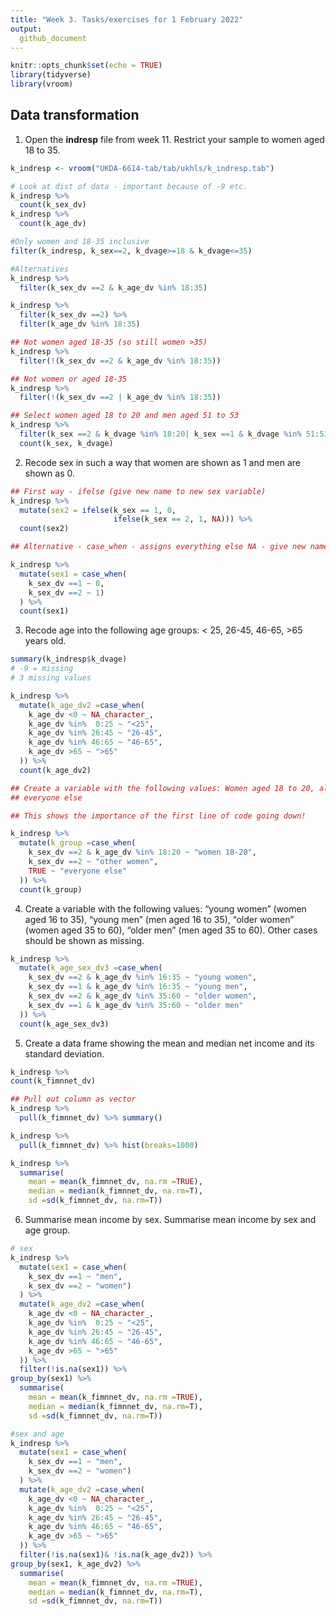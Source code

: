 ```yaml
---
title: "Week 3. Tasks/exercises for 1 February 2022"
output:
  github_document
---
```


```r
knitr::opts_chunk$set(echo = TRUE)
library(tidyverse)
library(vroom)
```

## Data transformation

1. Open the **indresp** file from week 11. Restrict your sample to women aged 18 to 35.

```r
k_indresp <- vroom("UKDA-6614-tab/tab/ukhls/k_indresp.tab")

# Look at dist of data - important because of -9 etc.
k_indresp %>% 
  count(k_sex_dv)
k_indresp %>% 
  count(k_age_dv)

#Only women and 18-35 inclusive
filter(k_indresp, k_sex==2, k_dvage>=18 & k_dvage<=35)

#Alternatives
k_indresp %>%
  filter(k_sex_dv ==2 & k_age_dv %in% 18:35)

k_indresp %>%
  filter(k_sex_dv ==2) %>%
  filter(k_age_dv %in% 18:35)

## Not women aged 18-35 (so still women >35)
k_indresp %>%
  filter(!(k_sex_dv ==2 & k_age_dv %in% 18:35))

## Not women or aged 18-35
k_indresp %>%
  filter(!(k_sex_dv ==2 | k_age_dv %in% 18:35))

## Select women aged 18 to 20 and men aged 51 to 53
k_indresp %>%
  filter(k_sex ==2 & k_dvage %in% 18:20| k_sex ==1 & k_dvage %in% 51:53) %>%
  count(k_sex, k_dvage)

```

2. Recode sex in such a way that women are shown as 1 and men are shown as 0.

```r

## First way - ifelse (give new name to new sex variable)
k_indresp %>%
  mutate(sex2 = ifelse(k_sex == 1, 0,
                       ifelse(k_sex == 2, 1, NA))) %>%
  count(sex2)

## Alternative - case_when - assigns everything else NA - give new name to new sex variable

k_indresp %>%
  mutate(sex1 = case_when(
    k_sex_dv ==1 ~ 0,
    k_sex_dv ==2 ~ 1)
  ) %>%
  count(sex1)
```

3. Recode age into the following age groups:  < 25, 26-45, 46-65, >65 years old.

```r
summary(k_indresp$k_dvage)
# -9 = missing
# 3 missing values

k_indresp %>%
  mutate(k_age_dv2 =case_when(
    k_age_dv <0 ~ NA_character_,
    k_age_dv %in%  0:25 ~ "<25",
    k_age_dv %in% 26:45 ~ "26-45",
    k_age_dv %in% 46:65 ~ "46-65",
    k_age_dv >65 ~ ">65"
  )) %>% 
  count(k_age_dv2)

## Create a variable with the following values: Women aged 18 to 20, all other women,
## everyone else

## This shows the importance of the first line of code going down!

k_indresp %>%
  mutate(k_group =case_when(
    k_sex_dv ==2 & k_age_dv %in% 18:20 ~ "women 18-20",
    k_sex_dv ==2 ~ "other women",
    TRUE ~ "everyone else"
  )) %>%
  count(k_group)


```

4. Create a variable with the following values: "young women" (women aged 16 to 35), "young men" (men aged 16 to 35),
"older women" (women aged 35 to 60), "older men" (men aged 35 to 60). Other cases should be shown as missing. 

```r
k_indresp %>%
  mutate(k_age_sex_dv3 =case_when(
    k_sex_dv ==2 & k_age_dv %in% 16:35 ~ "young women",
    k_sex_dv ==1 & k_age_dv %in% 16:35 ~ "young men",
    k_sex_dv ==2 & k_age_dv %in% 35:60 ~ "older women",
    k_sex_dv ==1 & k_age_dv %in% 35:60 ~ "older men"
  )) %>%
  count(k_age_sex_dv3)

```

5. Create a data frame showing the mean and median net income and its standard deviation.

```r
k_indresp %>%
count(k_fimnnet_dv)

## Pull out column as vector
k_indresp %>%
  pull(k_fimnnet_dv) %>% summary()

k_indresp %>%
  pull(k_fimnnet_dv) %>% hist(breaks=1000)

k_indresp %>%
  summarise(
    mean = mean(k_fimnnet_dv, na.rm =TRUE),
    median = median(k_fimnnet_dv, na.rm=T),
    sd =sd(k_fimnnet_dv, na.rm=T))

```

6. Summarise mean income by sex. Summarise mean income by sex and age group.


```r

# sex
k_indresp %>%
  mutate(sex1 = case_when(
    k_sex_dv ==1 ~ "men",
    k_sex_dv ==2 ~ "women")
  ) %>%
  mutate(k_age_dv2 =case_when(
    k_age_dv <0 ~ NA_character_,
    k_age_dv %in%  0:25 ~ "<25",
    k_age_dv %in% 26:45 ~ "26-45",
    k_age_dv %in% 46:65 ~ "46-65",
    k_age_dv >65 ~ ">65"
  )) %>% 
  filter(!is.na(sex1)) %>%
group_by(sex1) %>%
  summarise(
    mean = mean(k_fimnnet_dv, na.rm =TRUE),
    median = median(k_fimnnet_dv, na.rm=T),
    sd =sd(k_fimnnet_dv, na.rm=T))

#sex and age
k_indresp %>%
  mutate(sex1 = case_when(
    k_sex_dv ==1 ~ "men",
    k_sex_dv ==2 ~ "women")
  ) %>%
  mutate(k_age_dv2 =case_when(
    k_age_dv <0 ~ NA_character_,
    k_age_dv %in%  0:25 ~ "<25",
    k_age_dv %in% 26:45 ~ "26-45",
    k_age_dv %in% 46:65 ~ "46-65",
    k_age_dv >65 ~ ">65"
  )) %>% 
  filter(!is.na(sex1)& !is.na(k_age_dv2)) %>%
group_by(sex1, k_age_dv2) %>%
  summarise(
    mean = mean(k_fimnnet_dv, na.rm =TRUE),
    median = median(k_fimnnet_dv, na.rm=T),
    sd =sd(k_fimnnet_dv, na.rm=T))
```



